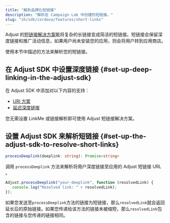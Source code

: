 ```yaml
---
title: "解析品牌化短链接"
description: "解析在 Campaign Lab 中创建的短链接。"
slug: "zh/sdk/cordova/features/short-links"
---
```


Adjust 的[短链接解决方案](https://help.adjust.com/zh/article/short-branded-links)能将复杂的长链接变成简洁的短链接。短链接会保留深度链接和推广活动信息，如果用户尚未安装您的应用，则会将用户转到应用商店。

使用本节中描述的方法来解析您的短链接。

## 在 Adjust SDK 中设置深度链接 {#set-up-deep-linking-in-the-adjust-sdk}

在 Adjust SDK 中添加对以下内容的支持：

-  [URI 方案](/zh/sdk/cordova/features/deep-links)
-  [延迟深度链接](/zh/sdk/cordova/features/deep-links#deferred-deep-linking)

<Callout type="note">

您无需设置 LinkMe 或链接解析即可使用 Adjust 短链接解决方案。

</Callout>

## 设置 Adjust SDK 来解析短链接 {#set-up-the-adjust-sdk-to-resolve-short-links}

<CodeBlock title="方法签名">

```ts
processDeeplink(deeplink: string): Promise<string>
```

</CodeBlock>

调用 `processDeeplink` 方法来解析将用户深度链接至应用的 Adjust 短链接 URL 。

```js
Adjust.processDeeplink("your-deeplink", function (resolvedLink) {
   console.log("Resolved link: " + resolvedLink);
});
```

如果您发送至`processDeeplink`方法的链接为短链接，那么`resolvedLink`就会返回延长后的原始链接。如果您传递给该方法的链接未被缩短，那么`resolvedLink`包含的链接与您传递的链接相同。
